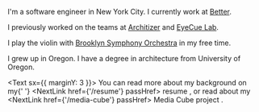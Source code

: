 
<Greeting />
<PhotoOfMe />

I'm a software engineer in New York City. I currently work at [Better](https://better.com).

I previously worked on the teams at [Architizer](https://architizer.com) and [EyeCue Lab](https://eyecuelab.com).

I play the violin with [Brooklyn Symphony Orchestra](https://brooklynsymphonyorchestra.org) in my free time.

I grew up in Oregon. I have a degree in architecture from University of Oregon.

<Text sx={{ marginY: 3 }}>
  You can read more about my background on my{' '}
  <NextLink href={'/resume'} passHref>
    <Link>resume</Link>
  </NextLink>
  , or read about my <NextLink href={'/media-cube'} passHref>
    <Link>Media Cube project</Link>
  </NextLink>.
</Text>

